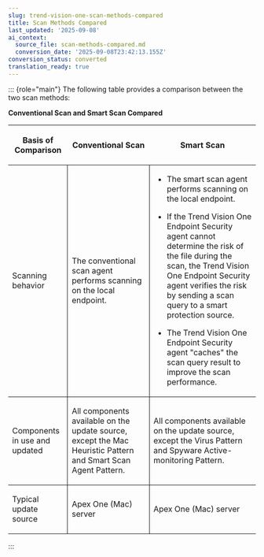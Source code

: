 ```yaml
---
slug: trend-vision-one-scan-methods-compared
title: Scan Methods Compared
last_updated: '2025-09-08'
ai_context:
  source_file: scan-methods-compared.md
  conversion_date: '2025-09-08T23:42:13.155Z'
conversion_status: converted
translation_ready: true
---
```


::: {role="main"}
The following table provides a comparison between the two scan methods:

**Conventional Scan and Smart Scan Compared**

<table>
<colgroup>
<col style="width: 24%" />
<col style="width: 33%" />
<col style="width: 43%" />
</colgroup>
<thead>
<tr>
<th><p>Basis of Comparison</p></th>
<th><p>Conventional Scan</p></th>
<th><p>Smart Scan</p></th>
</tr>
</thead>
<tbody>
<tr>
<td style="border-bottom-width: 1px; border-bottom-style: solid; border-right-width: 1px; border-right-style: solid"><p>Scanning behavior</p></td>
<td style="border-bottom-width: 1px; border-bottom-style: solid; border-right-width: 1px; border-right-style: solid"><p>The conventional scan agent performs scanning on the local endpoint.</p></td>
<td style="border-bottom-width: 1px; border-bottom-style: solid"><ul>
<li><p>The smart scan agent performs scanning on the local endpoint.</p></li>
<li><p>If the Trend Vision One Endpoint Security agent cannot determine the risk of the file during the scan, the Trend Vision One Endpoint Security agent verifies the risk by sending a scan query to a smart protection source.</p></li>
<li><p>The Trend Vision One Endpoint Security agent "caches" the scan query result to improve the scan performance.</p></li>
</ul></td>
</tr>
<tr>
<td style="border-bottom-width: 1px; border-bottom-style: solid; border-right-width: 1px; border-right-style: solid"><p>Components in use and updated</p></td>
<td style="border-bottom-width: 1px; border-bottom-style: solid; border-right-width: 1px; border-right-style: solid"><p>All components available on the update source, except the Mac Heuristic Pattern and Smart Scan Agent Pattern.</p></td>
<td style="border-bottom-width: 1px; border-bottom-style: solid"><p>All components available on the update source, except the Virus Pattern and Spyware Active-monitoring Pattern.</p></td>
</tr>
<tr>
<td style="border-right-width: 1px; border-right-style: solid"><p>Typical update source</p></td>
<td style="border-right-width: 1px; border-right-style: solid"><p>Apex One (Mac) server</p></td>
<td><p>Apex One (Mac) server</p></td>
</tr>
</tbody>
</table>
:::
